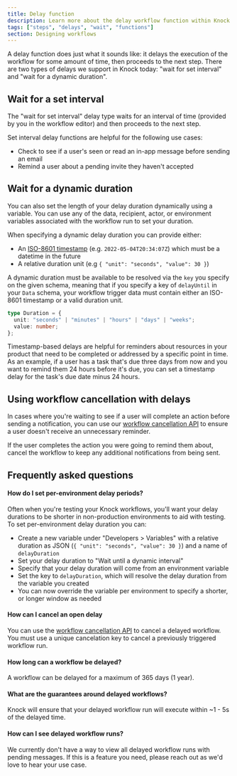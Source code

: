 ```yaml
---
title: Delay function
description: Learn more about the delay workflow function within Knock's notification engine.
tags: ["steps", "delays", "wait", "functions"]
section: Designing workflows
---
```


A delay function does just what it sounds like: it delays the execution of the workflow for some amount of time, then proceeds to the next step. There are two types of delays we support in Knock today: "wait for set interval" and "wait for a dynamic duration".

## Wait for a set interval

The "wait for set interval" delay type waits for an interval of time (provided by you in the workflow editor) and then proceeds to the next step.

Set interval delay functions are helpful for the following use cases:

- Check to see if a user's seen or read an in-app message before sending an email
- Remind a user about a pending invite they haven't accepted

## Wait for a dynamic duration

You can also set the length of your delay duration dynamically using a variable. You can use any of the data, recipient, actor, or environment variables associated with the workflow run to set your duration.

When specifying a dynamic delay duration you can provide either:

- An [ISO-8601 timestamp](https://en.wikipedia.org/wiki/ISO_8601) (e.g. `2022-05-04T20:34:07Z`) which must be a datetime in the future
- A relative duration unit (e.g `{ "unit": "seconds", "value": 30 }`)

A dynamic duration must be available to be resolved via the `key` you specify on the given schema, meaning that if you specify a key of `delayUntil` in your `Data` schema, your workflow trigger data must contain either an ISO-8601 timestamp or a valid duration unit.

```typescript title="A relative duration"
type Duration = {
  unit: "seconds" | "minutes" | "hours" | "days" | "weeks";
  value: number;
};
```

Timestamp-based delays are helpful for reminders about resources in your product that need to be completed or addressed by a specific point in time. As an example, if a user has a task that's due three days from now and you want to remind them 24 hours before it's due, you can set a timestamp delay for the task's due date minus 24 hours.

## Using workflow cancellation with delays

In cases where you're waiting to see if a user will complete an action before sending a notification, you can use our [workflow cancellation API](/send-notifications/canceling-workflows) to ensure a user doesn't receive an unnecessary reminder.

If the user completes the action you were going to remind them about, cancel the workflow to keep any additional notifications from being sent.

## Frequently asked questions

#### How do I set per-environment delay periods?

Often when you're testing your Knock workflows, you'll want your delay durations to be shorter in non-production environments to aid with testing. To set per-environment delay duration you can:

- Create a new variable under "Developers > Variables" with a relative duration as JSON (`{ "unit": "seconds", "value": 30 }`) and a name of `delayDuration`
- Set your delay duration to "Wait until a dynamic interval"
- Specify that your delay duration will come from an environment variable
- Set the key to `delayDuration`, which will resolve the delay duration from the variable you created
- You can now override the variable per environment to specify a shorter, or longer window as needed

#### How can I cancel an open delay

You can use the [workflow cancellation API](/send-notifications/canceling-workflows) to cancel a delayed workflow. You must use a unique cancelation key to cancel a previously triggered workflow run.

#### How long can a workflow be delayed?

A workflow can be delayed for a maximum of 365 days (1 year).

#### What are the guarantees around delayed workflows?

Knock will ensure that your delayed workflow run will execute within ~1 - 5s of the delayed time.

#### How can I see delayed workflow runs?

We currently don't have a way to view all delayed workflow runs with pending messages. If this is a feature you need, please reach out as we'd love to hear your use case.

